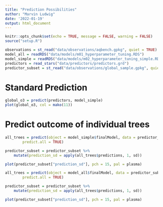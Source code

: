 ```yaml
---
title: "Prediction Possibilities"
author: "Marvin Ludwig"
date: '2022-01-19'
output: html_document
---
```


```r
knitr::opts_chunk$set(echo = TRUE, message = FALSE, warning = FALSE)
source("setup.R")
```

```r
observations = st_read("data/observations/aqbench.gpkg", quiet = TRUE)
model_all = readRDS("data/models/m01_hyperparameter_tuning.RDS")
model_simple = readRDS("data/models/m02_hyperparameter_tuning_simple.RDS")
predictors = read_stars("data/predictors/predictors.grd")
predictor_subset = st_read("data/observations/global_sample.gpkg", quiet = TRUE)
```



# Standard Prediction

```r
global_o3 = predict(predictors, model_simple)
plot(global_o3, col = mako(11))
```


# Predict outcome of individual trees

```r
all_trees = predict(object = model_simple$finalModel, data = predictor_subset %>% st_drop_geometry(),
        predict.all = TRUE)

predictor_subset = predictor_subset %>%
    mutate(prediction_sd = apply(all_trees$predictions, 1, sd))

plot(predictor_subset["prediction_sd"], pch = 15, pal = plasma)
```




```r
all_trees = predict(object = model_all$finalModel, data = predictor_subset %>% st_drop_geometry(),
        predict.all = TRUE)

predictor_subset = predictor_subset %>%
    mutate(prediction_sd = apply(all_trees$predictions, 1, sd))

plot(predictor_subset["prediction_sd"], pch = 15, pal = plasma)
```







